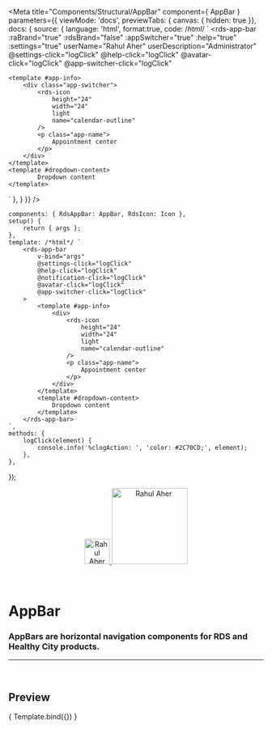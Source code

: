 
<Meta
	title="Components/Structural/AppBar"
	component={ AppBar }
	parameters={{
		viewMode: 'docs',
		previewTabs: { canvas: { hidden: true }},
		docs: {
			source: {
				language: 'html',
				format:true,
				code: /*html*/ `
<rds-app-bar
	:raBrand="true"
	:rdsBrand="false"
	:appSwitcher="true"
	:help="true"
	:settings="true"
	userName="Rahul Aher"
	userDescription="Administrator"
	@settings-click="logClick"
	@help-click="logClick"
	@avatar-click="logClick"
	@app-switcher-click="logClick"
>
	<template #app-info>
		<div class="app-switcher">
			<rds-icon
				height="24"
				width="24"
				light
				name="calendar-outline"
			/>
			<p class="app-name">
				Appointment center
			</p>
		</div>
	</template>
	<template #dropdown-content>
			Dropdown content
	</template>
</rds-app-bar>`
			},
		}
	}}
/>

	components: { RdsAppBar: AppBar, RdsIcon: Icon },
	setup() {
		return { args };
	},
	template: /*html*/ `
		<rds-app-bar
			v-bind="args"
			@settings-click="logClick"
			@help-click="logClick"
			@notification-click="logClick"
			@avatar-click="logClick"
			@app-switcher-click="logClick"
		>
			<template #app-info>
				<div>
					<rds-icon
						height="24"
						width="24"
						light
						name="calendar-outline"
					/>
					<p class="app-name">
						Appointment center
					</p>
				</div>
			</template>
            <template #dropdown-content>
				Dropdown content
			</template>
		</rds-app-bar>
	`,
	methods: {
		logClick(element) {
			console.info('%clogAction: ', 'color: #2C70CD;', element);
		},
	},
});


<div align="center" style={{display: 'flex'}}>
    <a href="https://rahulaher.netlify.app">
        <img src="https://rahulaher.netlify.app/img/logo/glyph-black-colored.svg" alt="Rahul Aher logo" width="50" />
        <img src="https://rahulaher.netlify.app/img/logo/word-black-colored.svg" alt="Rahul Aher" width="150" />
    </a>
</div>

<br />
<br />

# AppBar

### AppBars are horizontal navigation components for RDS and Healthy City products.
---

<br />

## Preview

<Canvas>
	<Story
		name="AppBar"
		args={{
			raBrand: true,
			rdsBrand: false,
			hideAppSwitcher: true,
			hideHelp: true,
			hideSettings: true,
			userName: 'Rahul Aher',
			userDescription: 'Administrator'
		}}
	>
		{ Template.bind({}) }
	</Story>
</Canvas>

<ArgsTable story="AppBar" />

